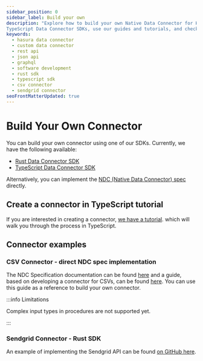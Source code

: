 ```yaml
---
sidebar_position: 0
sidebar_label: Build your own
description: "Explore how to build your own Native Data Connector for Hasura. Get started with our Rust and
TypeScript Data Connector SDKs, use our guides and tutorials, and check out real-world usage example implementations."
keywords:
  - hasura data connector
  - custom data connector
  - rest api
  - json api
  - graphql
  - software development
  - rust sdk
  - typescript sdk
  - csv connector
  - sendgrid connector
seoFrontMatterUpdated: true
---
```


# Build Your Own Connector

You can build your own connector using one of our SDKs. Currently, we have the following available:

- [Rust Data Connector SDK](https://github.com/hasura/ndc-sdk-rs)
- [TypeScript Data Connector SDK](https://github.com/hasura/ndc-sdk-typescript)

Alternatively, you can implement the [NDC (Native Data Connector) spec](https://hasura.github.io/ndc-spec/overview.html)
directly.

## Create a connector in TypeScript tutorial

If you are interested in creating a connector,
[we have a tutorial](/connectors/build-your-own/00-get-started/index.mdx).
which will walk you through the process in TypeScript.

## Connector examples

### CSV Connector - direct NDC spec implementation

The NDC Specification documentation can be found [here](https://hasura.github.io/ndc-spec/overview.html) and a guide,
based on developing a connector for CSVs, can be found [here](https://hasura.github.io/ndc-spec/tutorial/index.html).
You can use this guide as a reference to build your own connector.

:::info Limitations

Complex input types in procedures are not supported yet.

:::

### Sendgrid Connector - Rust SDK

An example of implementing the Sendgrid API can be found [on GitHub here](https://github.com/hasura/ndc-sendgrid/).

